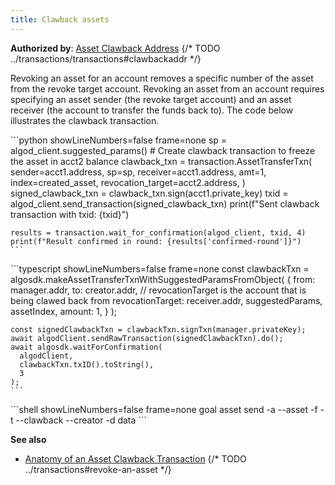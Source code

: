 ```yaml
---
title: Clawback assets
---
```



**Authorized by**: [Asset Clawback Address](FUTURELINK)
{/* TODO ../transactions/transactions#clawbackaddr */}

Revoking an asset for an account removes a specific number of the asset from the revoke target account. Revoking an asset from an account requires specifying an asset sender (the revoke target account) and an asset receiver (the account to transfer the funds back to). The code below illustrates the clawback transaction.

<Tabs syncKey='lang'>
  <TabItem label='Python' icon='seti:python'>
    ```python showLineNumbers=false frame=none
    sp = algod_client.suggested_params()
	# Create clawback transaction to freeze the asset in acct2 balance
	clawback_txn = transaction.AssetTransferTxn(
	    sender=acct1.address,
	    sp=sp,
	    receiver=acct1.address,
	    amt=1,
	    index=created_asset,
	    revocation_target=acct2.address,
	)
	signed_clawback_txn = clawback_txn.sign(acct1.private_key)
	txid = algod_client.send_transaction(signed_clawback_txn)
	print(f"Sent clawback transaction with txid: {txid}")
	
	results = transaction.wait_for_confirmation(algod_client, txid, 4)
	print(f"Result confirmed in round: {results['confirmed-round']}")
    ```
  </TabItem>
  <TabItem label='JavaScript' icon='seti:typescript'>
    ```typescript showLineNumbers=false frame=none
    const clawbackTxn = algosdk.makeAssetTransferTxnWithSuggestedParamsFromObject(
	  {
	    from: manager.addr,
	    to: creator.addr,
	    // revocationTarget is the account that is being clawed back from
	    revocationTarget: receiver.addr,
	    suggestedParams,
	    assetIndex,
	    amount: 1,
	  }
	);
	
	const signedClawbackTxn = clawbackTxn.signTxn(manager.privateKey);
	await algodClient.sendRawTransaction(signedClawbackTxn).do();
	await algosdk.waitForConfirmation(
	  algodClient,
	  clawbackTxn.txID().toString(),
	  3
	);
    ```
  </TabItem>
  <TabItem label='Goal' icon='seti:laptop'>
    ```shell showLineNumbers=false frame=none
    goal asset send -a <amount-to-revoke> --asset <asset-name> -f <address-of-revoke-target> -t <address-to-send-assets-to> --clawback <clawback-address> --creator <creator-address> -d data
    ```
  </TabItem>
</Tabs>

**See also**

- [Anatomy of an Asset Clawback Transaction](FUTURELINK)
  {/* TODO ../transactions#revoke-an-asset */}
